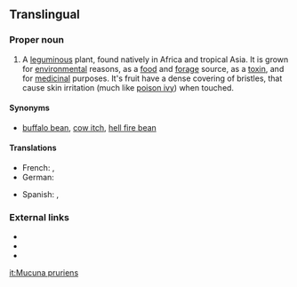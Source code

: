 ==Translingual==
{{rfi}}
===Proper noun===
{{taxoninfl|head={{taxlink|Mucuna|genus}} {{epilang|pruriens||la}}|i=1|g=f}}

# A [[leguminous]] plant, found natively in Africa and tropical Asia.  It is grown for [[environmental]] reasons, as a [[food]] and [[forage]] source, as a [[toxin]], and for [[medicinal]] purposes.  It's fruit have a dense covering of bristles, that cause skin irritation (much like [[poison ivy]]) when touched.

====Synonyms====
*[[buffalo bean]], [[cow itch]], [[hell fire bean]]

====Translations====
{{trans-top|plant}}
*French: {{t|fr|Pois pouilleux}}, {{t|fr|Poil à gratter}}
*German: {{t|de|Juckbohne}}
{{trans-mid}}
*Spanish: {{t|es|picapica}}, {{t|es|chiporro}}
{{trans-bottom}}

===External links===
* {{pedia}}
* {{specieslite|}}
* {{comcatlite}}

[[it:Mucuna pruriens]]